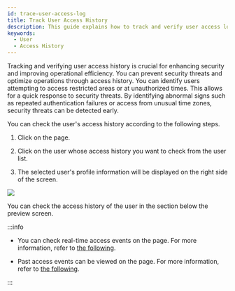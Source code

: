 ```yaml
---
id: trace-user-access-log
title: Track User Access History
description: This guide explains how to track and verify user access logs.
keywords:
  - User
  - Access History
---
```


Tracking and verifying user access history is crucial for enhancing security and improving operational efficiency. You can prevent security threats and optimize operations through access history. You can identify users attempting to access restricted areas or at unauthorized times. This allows for a quick response to security threats. By identifying abnormal signs such as repeated authentication failures or access from unusual time zones, security threats can be detected early.

You can check the user's access history according to the following steps.

1. Click <Cmd sid='shell.header.user' /> on the <Cmd sid='shell.header.launcher' /> page.

2. Click on the user whose access history you want to check from the user list.

3. The selected user's profile information will be displayed on the right side of the screen.

<Image src='/img/biostarx-users-list-view-profile.png' />

You can check the access history of the user in the <Cmd sid='team.event.trace' /> section below the preview screen. 

:::info

* You can check real-time access events on the <Cmd sid='shell.header.arena' /> page. For more information, refer to [the following](monitoring-event).

* Past access events can be viewed on the <Cmd sid='shell.header.data' /> page. For more information, refer to [the following](how-to-guide-data).

:::
